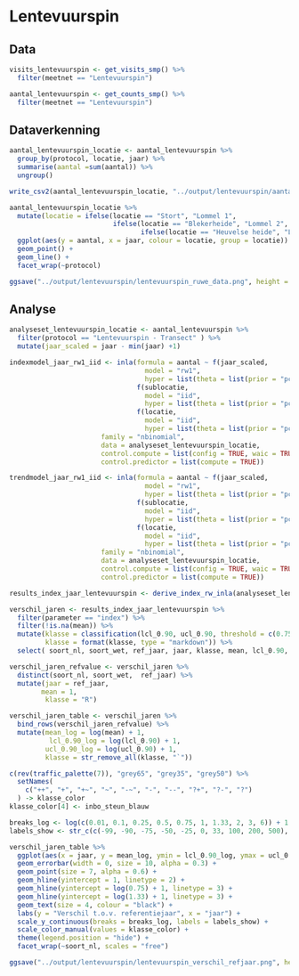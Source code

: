 # Lentevuurspin

## Data

```r
visits_lentevuurspin <- get_visits_smp() %>%
  filter(meetnet == "Lentevuurspin")

aantal_lentevuurspin <- get_counts_smp() %>%
  filter(meetnet == "Lentevuurspin")
```

## Dataverkenning

```r
aantal_lentevuurspin_locatie <- aantal_lentevuurspin %>%
  group_by(protocol, locatie, jaar) %>%
  summarise(aantal =sum(aantal)) %>%
  ungroup()

write_csv2(aantal_lentevuurspin_locatie, "../output/lentevuurspin/aantal_lentevuurspin_locatie.csv")
```


```r
aantal_lentevuurspin_locatie %>%
  mutate(locatie = ifelse(locatie == "Stort", "Lommel 1",
                          ifelse(locatie == "Blekerheide", "Lommel 2",
                                 ifelse(locatie == "Heuvelse heide", "Lommel 3", locatie)))) %>%
  ggplot(aes(y = aantal, x = jaar, colour = locatie, group = locatie)) +
  geom_point() +
  geom_line() +
  facet_wrap(~protocol)

ggsave("../output/lentevuurspin/lentevuurspin_ruwe_data.png", height = 4, width = 8)
```


## Analyse

```r

analyseset_lentevuurspin_locatie <- aantal_lentevuurspin %>%
  filter(protocol == "Lentevuurspin - Transect" ) %>%
  mutate(jaar_scaled = jaar - min(jaar) +1)

indexmodel_jaar_rw1_iid <- inla(formula = aantal ~ f(jaar_scaled, 
                                  model = "rw1", 
                                  hyper = list(theta = list(prior = "pc.prec", param = c(0.3, 0.05)))) +
                                f(sublocatie, 
                                  model = "iid", 
                                  hyper = list(theta = list(prior = "pc.prec", param = c(1, 0.05))))  + 
                                f(locatie,
                                  model = "iid", 
                                  hyper = list(theta = list(prior = "pc.prec", param = c(1, 0.05)))),
                       family = "nbinomial",
                       data = analyseset_lentevuurspin_locatie,
                       control.compute = list(config = TRUE, waic = TRUE),
                       control.predictor = list(compute = TRUE))

trendmodel_jaar_rw1_iid <- inla(formula = aantal ~ f(jaar_scaled, 
                                  model = "rw1", 
                                  hyper = list(theta = list(prior = "pc.prec", param = c(0.3, 0.05)))) +
                                f(sublocatie, 
                                  model = "iid", 
                                  hyper = list(theta = list(prior = "pc.prec", param = c(1, 0.05))))  + 
                                f(locatie,
                                  model = "iid", 
                                  hyper = list(theta = list(prior = "pc.prec", param = c(1, 0.05)))),
                       family = "nbinomial",
                       data = analyseset_lentevuurspin_locatie,
                       control.compute = list(config = TRUE, waic = TRUE),
                       control.predictor = list(compute = TRUE))


```


```r
results_index_jaar_lentevuurspin <- derive_index_rw_inla(analyseset_lentevuurspin_locatie, indexmodel_jaar_rw1_iid, set_seed = 1231)

verschil_jaren <- results_index_jaar_lentevuurspin %>%
  filter(parameter == "index") %>%
  filter(!is.na(mean)) %>%
  mutate(klasse = classification(lcl_0.90, ucl_0.90, threshold = c(0.75, 1.33), reference = 1),
         klasse = format(klasse, type = "markdown")) %>%
  select( soort_nl, soort_wet, ref_jaar, jaar, klasse, mean, lcl_0.90, ucl_0.90) 

verschil_jaren_refvalue <- verschil_jaren %>%
  distinct(soort_nl, soort_wet,  ref_jaar) %>%
  mutate(jaar = ref_jaar,
        mean = 1,
         klasse = "R") 

verschil_jaren_table <- verschil_jaren %>%
  bind_rows(verschil_jaren_refvalue) %>%
  mutate(mean_log = log(mean) + 1,
          lcl_0.90_log = log(lcl_0.90) + 1,
         ucl_0.90_log = log(ucl_0.90) + 1,
         klasse = str_remove_all(klasse, "`"))
```

```r

c(rev(traffic_palette(7)), "grey65", "grey35", "grey50") %>%
  setNames(
    c("++", "+", "+~", "~", "-~", "-", "--", "?+", "?-", "?")
  ) -> klasse_color
klasse_color[4] <- inbo_steun_blauw

breaks_log <- log(c(0.01, 0.1, 0.25, 0.5, 0.75, 1, 1.33, 2, 3, 6)) + 1
labels_show <- str_c(c(-99, -90, -75, -50, -25, 0, 33, 100, 200, 500), " %")

verschil_jaren_table %>%
  ggplot(aes(x = jaar, y = mean_log, ymin = lcl_0.90_log, ymax = ucl_0.90_log, label = klasse)) +
  geom_errorbar(width = 0, size = 10, alpha = 0.3) +
  geom_point(size = 7, alpha = 0.6) +
  geom_hline(yintercept = 1, linetype = 2) +
  geom_hline(yintercept = log(0.75) + 1, linetype = 3) +
  geom_hline(yintercept = log(1.33) + 1, linetype = 3) +
  geom_text(size = 4, colour = "black") +
  labs(y = "Verschil t.o.v. referentiejaar", x = "jaar") +
  scale_y_continuous(breaks = breaks_log, labels = labels_show) +
  scale_color_manual(values = klasse_color) +
  theme(legend.position = "hide") +
  facet_wrap(~soort_nl, scales = "free")

ggsave("../output/lentevuurspin/lentevuurspin_verschil_refjaar.png", height = 4, width = 5)
```

